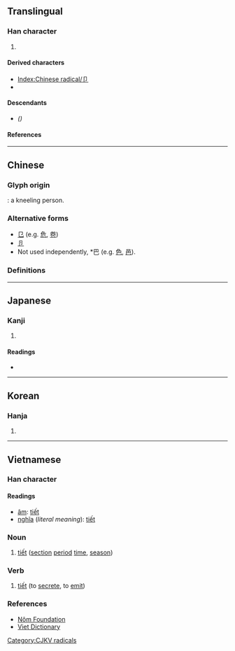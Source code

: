 {{also|㔾|卪|巴|部|節}}
{{character info/new}}

==Translingual==
{{stroke order|type=animate}}

===Han character===
{{Han char|rn=26|rad=卩|as=00|sn=2|four=77220|canj=SL|ids=⿰丨𠃌}}

# {{mul-kangxi radical-def}}

====Derived characters====
* [[Index:Chinese radical/卩]]
* {{l|mul|[[叩]], [[𫭘]], [[夘]], [[𡴹]], [[𭨤]], [[𨑏]], [[𡰰]], [[𮇄]], [[缷]], [[𦓥]], [[𫆀]], [[𮗷]], [[𩱺]], [[𩾓]], [[𣢀]], [[爷]], [[令]]<!-- Note: 令 contains evolved 卩, see glyph origin of Chinese section -->, [[𫕝]], [[𠬝]], [[𡴺]]}} <!-- Characters not listed under Radical Index of 卩. Derived characters that are further derived from characters already found in the radical index are not included. -->

====Descendants====
* {{l|mul|[[ㄗ]]}} ''({{w|Bopomofo|Zhuyin alphabet}})''

====References====
{{Han ref|kx=0158.450|dkj=02836|dj=0363.020|hdz=10310.090|uh=5369}}

----

==Chinese==

===Glyph origin===
{{Han etyl}}
{{liushu|p}}: a kneeling person.

===Alternative forms===
* [[㔾]] (e.g. [[危]], [[卷]])
* [[卪]]
* Not used independently, *巴 (e.g. [[色]], [[邑]]).

===Definitions===
{{zh-see|節|a|tally stick used as a proof of authorization}}

----

==Japanese==

===Kanji===
{{ja-kanji|grade=|rs=卩00}}

# {{defn|lang=ja|sort=卩00}}

====Readings====
* {{ja-readings|on=[[せつ]] (setsu)|kun=[[わりふ]] (warifu)}}

----

==Korean==

===Hanja===
{{ko-hanja|hangeul=절|rv=jeol|mr=chŏl}}

# {{defn|lang=ko|sort=卩00}}

----

==Vietnamese==

===Han character===
{{vi-hantu|rs=卩00}}

====Readings====
* [[音読|âm]]: [[tiết]]
* [[意義|nghĩa]] (''literal meaning''): [[tiết]]

===Noun===
{{head|vi|noun|sc=Hant}}{{attention|vi|may need inflection template}}

# [[tiết]] ([[section]] [[period]] [[time]], [[season]])

===Verb===
{{head|vi|verb|sc=Hant}}{{attention|vi|may need inflection template}}

# [[tiết]] (to [[secrete]], to [[emit]])

===References===
* [http://nomfoundation.org/common/nom_details.php?codepoint=5369 Nôm Foundation]
* [http://www.vietdictionary.com Viet Dictionary]

[[Category:CJKV radicals]]

{{cln|vi|nouns|verbs}}